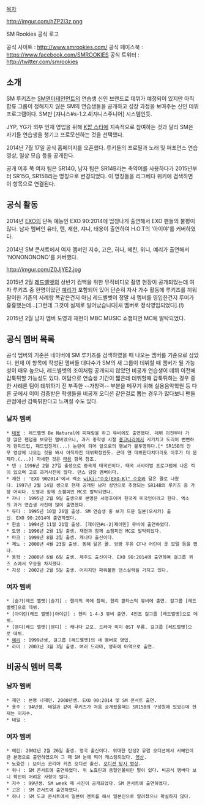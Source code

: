 [[목차]]

http://imgur.com/hZP2I3z.png

SM Rookies 공식 로고

공식 사이트 : http://www.smrookies.com/
공식 페이스북 : https://www.facebook.com/SMROOKIES
공식 트위터 : http://twitter.com/smrookies

== 소개 ==
SM 루키즈는 [[SM엔터테인먼트]]의 연습생 신인 브랜드로 데뷔가 예정되어 있지만 아직 합류 그룹이 정해지지 않은 SM의 연습생들을 공개하고 성장 과정을 보여주는 신인 데뷔 프로그램이다. SM판 [쟈니스#s-1.2.4|쟈니스주니어] 시스템인듯.

JYP, YG가 외부 인재 영입을 위해 [[K팝 스타]]에 지속적으로 참여하는 것과 달리 SM은 자기들 연습생을 챙기고 프로모션하는 것을 선택했다.

2014년 7월 17일 공식 홈페이지를 오픈했다. 루키들의 프로필과 노래 및 퍼포먼스 연습 영상, 일상 모습 등을 공개한다.

공개 이후 쭉 여자 팀은 SR14G, 남자 팀은 SR14B라는 축약어를 사용하다가 2015년부터 SR15G, SR15B라는 명칭으로 변경되었다. 이 명칭들을 리그베다 위키에 검색하면 이 항목으로 연결된다.

== 공식 활동 ==
2014년 [[EXO]]의 단독 예능인 EXO 90:2014에 엄청나게 출연해서 EXO 팬들의 불평이 많다. 남자 멤버인 유타, 텐, 재현, 쟈니, 태용이 출연하여 H.O.T의 '아이야'를 커버하였다.

2014년 SM 콘서트에서 여자 멤버인 지수, 고은, 히나, 헤린, 위니, 예리가 출연해서 'NONONONONO'를 커버했다. 

http://imgur.com/Z0JjYE2.jpg

2015년 2월 [[레드벨벳]]의 상반기 컴백을 위한 뮤직비디오 촬영 현장이 공개되었는데 여자 루키즈 중 한명이었던 [[예리]]가 포함되어 있어 단순히 자사 가수 활동에 루키즈를 끼워팔이한 기존의 사례랑 똑같은건지 아님 레드벨벳이 정말 새 멤버를 영입한건지 루머가 흉흉했는데...[그런데 그것이 실제로 일어났습니다|새 멤버로 정식영입되었다].(!)

2015년 2월 남자 멤버 도영과 재현이 MBC MUSIC 쇼챔피언 MC에 발탁되었다. 

== 공식 멤버 목록 ==
공식 멤버의 기준은 네이버에 SM 루키즈를 검색하였을 때 나오는 멤버를 기준으로 삼았다. 현재 이 항목에 작성된 멤버들 대다수가 SM의 새 그룹이 데뷔할 때 멤버가 될 가능성이 매우 높으나, 레드벨벳의 조이처럼 공개되지 않았던 비공개 연습생이 데뷔 이전에 갑툭튀할 가능성도 있다. 여담으로 연습생 기간이 짧은데 데뷔할때 갑툭튀하는 경우 중 한 사례론 팀이 데뷔하기 전 부족한 --가창력-- 부분을 메꾸기 위해 실용음악학원 등 다른 곳에서 이미 검증받은 학생들을 비공개 오디션 같은걸로 뽑는 경우가 많다보니 팬들 관점에선 갑툭튀한다고 느껴질 수도 있다.

=== 남자 멤버 ===
 * [[태용]] : 레드벨벳 Be Natural에 피쳐링을 하고 뮤비에도 출연했다. 데뷔 이전부터 가장 많은 팬덤을 보유한 멤버였으나, 과거 중학생 시절 [[중고나라]]에서 사기치고 도리어 뻔뻔하게 현피드립, 패드립친게(...) 논란이 되어 앞으로의 행보가 불투명하다.[* SR15B의 안무 영상에 나오는 것을 봐서 아직까진 데뷔확정인듯. 근데 얜 데뷔한다치더라도 이후가 더 문제다.(...)] 자세한 것은 [[태용]] 항목 참조.
 * 텐 : 1996년 2월 27일 출생으로 중국계 태국인이다. 태국 서바이벌 프로그램에 나온 적이 있으며 고로 과거사진이 많다. 댄스 담당 멤버이다.
 * 재현 : 'EXO 902014'에서 엑소 [[wiki:"수호(EXO-K)" 수호]]와 닮은 꼴로 나왔다. 1997년 2월 14일 생으로 현재 공개된 남자 성인으로 추정되는 SR14B의 루키즈 중 가장 어리다. 도영과 함께 쇼챔피언 MC로 발탁되었다.
 * 쟈니 : 1995년 2월 9일 출생으로 본명은 서영호이며 한국계 미국인이라고 한다. 엑소의 과거 연습생 사진에 많이 출연했다.
 * 유타 : 1995년 10월 26일 출생. SM 연습생 중 보기 드문 일본(오사카) 출신. EXO 90:2014에 출연하였다.
 * 한솔 : 1994년 11월 21일 출생. [제이민#s-2|제이민] 뮤비에 출연하였다. 
 * 도영 : 1996년 2월 1일 출생. 재현과 함께 쇼챔피언 MC로 발탁되었다.
 * 마크 : 1999년 8월 2일 출생. 캐나다 출신이다.
 * 제노 : 2000년 4월 23일 출생. 동해 닮은 꼴. 앙팡 우유 CF나 어린이 옷 모델 등을 했다. 
 * 동혁 : 2000년 6월 6일 출생. 제주도 출신이다. EXO 90:2014에 출연하여 걸그룹 퀴즈 쇼에서 우승을 차지했다.
 * 지성 : 2002년 2월 5일 출생. 어리지만 파워풀한 댄스실력을 가지고 있다.

=== 여자 멤버 ===
 * [슬기(레드 벨벳)|슬기] : 헨리의 곡에 참여, 헨리 판타스틱 뮤비에 출연. 걸그룹 [레드벨벳]으로 데뷔.
 * [아이린(레드 벨벳)|아이린] : 헨리 1-4-3 뮤비 출연. 4인조 걸그룹 [레드벨벳]으로 데뷔.
 * [웬디(레드 벨벳)|웬디] : 캐나다 교포. 드라마 미미 OST 부름. 걸그룹 [레드벨벳]으로 데뷔.
 * [[예리]] : 1999년생, 걸그룹 [레드벨벳]의 새 멤버로 영입. 
 * 라미 : 2003년 3월 3일 출생. 여러 드라마, 영화에 아역으로 출연.

== 비공식 멤버 목록 ==
=== 남자 멤버 ===
 * 재민 : 본명 나재민. 2000년생. EXO 90:2014 및 SM 콘서트 출연.
 * 용주 : 94년생. 태일과 같이 루키즈가 처음 공개됬을때는 SR15B의 구성원에 있었는데 현재는 미지수.
 * 태일 : 

=== 여자 멤버 ===
 * 헤린: 2002년 2월 26일 출생. 영국 출신이다. 위대한 탄생2 유럽 오디션에서 서혜인이란 본명으로 출연하였으며 그 때 SM 눈에 띄어 캐스팅되었다. [https://www.youtube.com/watch?v=eBL0XhBuCHo 영상].
 * 노효린 : 보이스 코리아 키즈 오디션 출신. [http://www.youtube.com/watch?v=PQRy7aS8i7c 오디션 당시 영상].
 * 위니 : SM 콘서트에 출연하였다. 위 노효린과 동일인물이란 말이 있다. 비공식 멤버다 보니 확인이 어려운 사항이 많다.
 * 지수 : 99년생. SM week 때 사진이 공개되었다. SM 콘서트에 출연하였다.
 * 고은 : SM 콘서트에 출연하였다.
 * 히나 : SM 도쿄 콘서트에서 일본어 멘트를 해서 일본인으로 알려졌으나 확실하지 않다.
